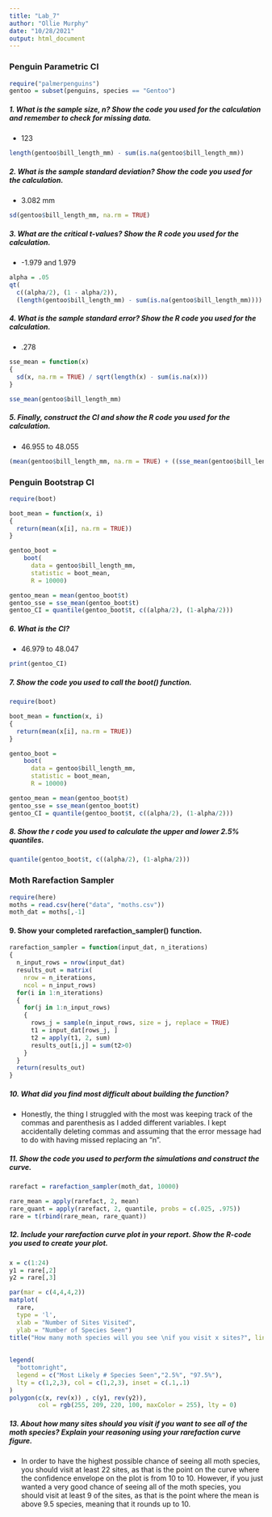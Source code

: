 ```yaml
---
title: "Lab_7"
author: "Ollie Murphy"
date: "10/28/2021"
output: html_document
---
```


### Penguin Parametric CI

```r
require("palmerpenguins")
gentoo = subset(penguins, species == "Gentoo")
```

##### 1. What is the sample size, n? Show the code you used for the calculation and remember to check for missing data.

- 123

```r
length(gentoo$bill_length_mm) - sum(is.na(gentoo$bill_length_mm))
```

##### 2. What is the sample standard deviation? Show the code you used for the calculation.

- 3.082 mm

```r
sd(gentoo$bill_length_mm, na.rm = TRUE)
```

##### 3. What are the critical t-values? Show the R code you used for the calculation.

- -1.979 and 1.979

```r
alpha = .05
qt(
  c((alpha/2), (1 - alpha/2)), 
  (length(gentoo$bill_length_mm) - sum(is.na(gentoo$bill_length_mm))))
```

##### 4. What is the sample standard error? Show the R code you used for the calculation.

- .278

```r
sse_mean = function(x)
{
  sd(x, na.rm = TRUE) / sqrt(length(x) - sum(is.na(x)))
}

sse_mean(gentoo$bill_length_mm)
```

##### 5. Finally, construct the CI and show the R code you used for the calculation.

- 46.955 to 48.055

```r
(mean(gentoo$bill_length_mm, na.rm = TRUE) + ((sse_mean(gentoo$bill_length_mm) * qt(c((alpha/2),(1 - alpha/2)), length(gentoo$bill_length_mm) - sum(is.na(gentoo$bill_length_mm))))))
```

### Penguin Bootstrap CI

```r
require(boot)

boot_mean = function(x, i)
{
  return(mean(x[i], na.rm = TRUE))
}

gentoo_boot =
    boot(
      data = gentoo$bill_length_mm,
      statistic = boot_mean,
      R = 10000)

gentoo_mean = mean(gentoo_boot$t)
gentoo_sse = sse_mean(gentoo_boot$t)
gentoo_CI = quantile(gentoo_boot$t, c((alpha/2), (1-alpha/2)))
```

##### 6. What is the CI?

- 46.979 to 48.047

```r
print(gentoo_CI)
```


##### 7. Show the code you used to call the boot() function.

```r
require(boot)

boot_mean = function(x, i)
{
  return(mean(x[i], na.rm = TRUE))
}

gentoo_boot =
    boot(
      data = gentoo$bill_length_mm,
      statistic = boot_mean,
      R = 10000)

gentoo_mean = mean(gentoo_boot$t)
gentoo_sse = sse_mean(gentoo_boot$t)
gentoo_CI = quantile(gentoo_boot$t, c((alpha/2), (1-alpha/2)))
```

##### 8. Show the r code you used to calculate the upper and lower 2.5% quantiles.

```r
quantile(gentoo_boot$t, c((alpha/2), (1-alpha/2)))
```

### Moth Rarefaction Sampler

```r
require(here)
moths = read.csv(here("data", "moths.csv"))
moth_dat = moths[,-1]
```


#### 9. Show your completed rarefaction_sampler() function.

```r
rarefaction_sampler = function(input_dat, n_iterations)
{
  n_input_rows = nrow(input_dat)
  results_out = matrix(
    nrow = n_iterations,
    ncol = n_input_rows)
  for(i in 1:n_iterations)
  {
    for(j in 1:n_input_rows)
    {
      rows_j = sample(n_input_rows, size = j, replace = TRUE)
      t1 = input_dat[rows_j, ]
      t2 = apply(t1, 2, sum)
      results_out[i,j] = sum(t2>0)
    }
  }
  return(results_out)
}

```

##### 10. What did you find most difficult about building the function?
  
- Honestly, the thing I struggled with the most was keeping track of the commas and parenthesis as I added different variables. I kept accidentally deleting commas and assuming that the error message had to do with having missed replacing an "n".

##### 11. Show the code you used to perform the simulations and construct the curve.

```r
rarefact = rarefaction_sampler(moth_dat, 10000)

rare_mean = apply(rarefact, 2, mean)
rare_quant = apply(rarefact, 2, quantile, probs = c(.025, .975))
rare = t(rbind(rare_mean, rare_quant))
```

##### 12. Include your rarefaction curve plot in your report. Show the R-code you used to create your plot.

```r
x = c(1:24)
y1 = rare[,2]
y2 = rare[,3]

par(mar = c(4,4,4,2))
matplot(
  rare,
  type = 'l',
  xlab = "Number of Sites Visited",
  ylab = "Number of Species Seen")
title("How many moth species will you see \nif you visit x sites?", line = 1, cex = .7)
  
  
legend(
  "bottomright",
  legend = c("Most Likely # Species Seen","2.5%", "97.5%"),
  lty = c(1,2,3), col = c(1,2,3), inset = c(.1,.1)
)
polygon(c(x, rev(x)) , c(y1, rev(y2)),
        col = rgb(255, 209, 220, 100, maxColor = 255), lty = 0)
```

##### 13. About how many sites should you visit if you want to see all of the moth species? Explain your reasoning using your rarefaction curve figure.

- In order to have the highest possible chance of seeing all moth species, you should visit at least 22 sites, as that is the point on the curve where the confidence envelope on the plot is from 10 to 10. However, if you just wanted a very good chance of seeing all of the moth species, you should visit at least 9 of the sites, as that is the point where the mean is above 9.5 species, meaning that it rounds up to 10. 